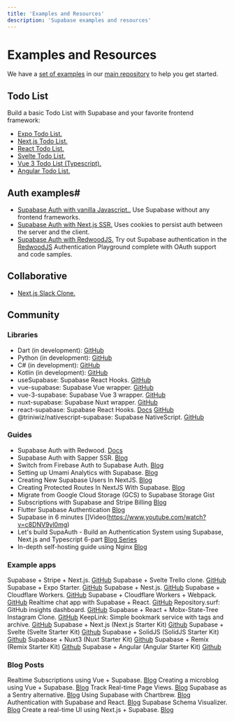 ```yaml
---
title: 'Examples and Resources'
description: 'Supabase examples and resources'
---
```


# Examples and Resources

We have a [set of examples](https://github.com/supabase/supabase/tree/master/examples) in our [main repository](https://github.com/supabase/supabase) to help you get started.

## Todo List

Build a basic Todo List with Supabase and your favorite frontend framework:

- [Expo Todo List.](https://github.com/supabase/supabase/tree/master/examples/expo-todo-list)
- [Next.js Todo List.](https://github.com/supabase/supabase/tree/master/examples/nextjs-todo-list)
- [React Todo List.](https://github.com/supabase/supabase/tree/master/examples/react-todo-list)
- [Svelte Todo List.](https://github.com/supabase/supabase/tree/master/examples/sveltejs-todo-list)
- [Vue 3 Todo List (Typescript).](https://github.com/supabase/supabase/tree/master/examples/vue3-ts-todo-list)
- [Angular Todo List.](https://github.com/supabase/supabase/tree/master/examples/angular-todo-list)

## Auth examples#

- [Supabase Auth with vanilla Javascript..](https://github.com/supabase/supabase/tree/master/examples/javascript-auth) Use Supabase without any frontend frameworks.
- [Supabase Auth with Next.js SSR.](https://github.com/supabase/supabase/tree/master/examples/nextjs-with-supabase-auth) Uses cookies to persist auth between the server and the client.
- [Supabase Auth with RedwoodJS.](https://redwood-playground-auth.netlify.app/supabase) Try out Supabase authentication in the [RedwoodJS](https://redwoodjs.com/) Authentication Playground complete with OAuth support and code samples.

## Collaborative

- [Next.js Slack Clone.](https://github.com/supabase/supabase/tree/master/examples/nextjs-slack-clone)

## Community

### Libraries
- Dart (in development): [GitHub](https://github.com/supabase/supabase-dart )
- Python (in development): [GitHub](https://github.com/supabase/supabase-py)
- C# (in development): [GitHub](https://github.com/supabase/supabase-csharp)
- Kotlin (in development): [GitHub](https://github.com/supabase/supabase-kt)
- useSupabase: Supabase React Hooks. [GitHub](https://github.com/gbibeaul/use-supabase)
- vue-supabase: Supabase Vue wrapper. [GitHub](https://github.com/supabase/vue-supabase)
- vue-3-supabase: Supabase Vue 3 wrapper. [GitHub](https://github.com/DidoMarchet/vue-3-supabase)
- nuxt-supabase: Supabase Nuxt wrapper. [GitHub](https://github.com/supabase/nuxt-supabase)
- react-supabase: Supabase React Hooks. [Docs](https://react-supabase.vercel.app/) [GitHub](https://github.com/tmm/react-supabase)
- @triniwiz/nativescript-supabase: Supabase NativeScript. [GitHub](https://github.com/triniwiz/nativescript-plugins/tree/master/packages/nativescript-supabase)

### Guides

- Supabase Auth with Redwood. [Docs](https://redwoodjs.com/tutorial/authentication)
- Supabase Auth with Sapper SSR. [Blog](https://dev.to/jakobbouchard/how-to-setup-supabase-auth-with-sapper-ssr-13od)
- Switch from Firebase Auth to Supabase Auth. [Blog](https://msyyn.medium.com/switch-from-firebase-auth-to-supabase-auth-the-open-source-firebase-alternative-509746952b1b)
- Setting up Umami Analytics with Supabase. [Blog](https://dev.to/jakobbouchard/setting-up-umami-with-vercel-and-supabase-3a73)
- Creating New Supabase Users In NextJS. [Blog](https://www.aboutmonica.com/blog/creating-new-supabase-users-in-next-js)
- Creating Protected Routes In NextJS With Supabase. [Blog](https://www.aboutmonica.com/blog/creating-protected-routes-in-next-js-with-supabase)
- Migrate from Google Cloud Storage (GCS) to Supabase Storage Gist
- Subscriptions with Supabase and Stripe Billing [Blog](https://www.sandromaglione.com/2021/04/29/supabase-auth-create-stripe-customer-subscription-supabase-stripe-billing-part-1/)
- Flutter Supabase Authentication [Blog](https://www.sandromaglione.com/2021/04/24/flutter-supabase-authentication/)
- Supabase in 6 minutes []Video(https://www.youtube.com/watch?v=c8DNV9yl0mg)
- Let's build SupaAuth - Build an Authentication System using Supabase, Next.js and Typescript 6-part [Blog Series](https://aalam.in/blog/supabase-auth-intro-setup-next)
- In-depth self-hosting guide using Nginx [Blog](https://dev.to/chronsyn/self-hosting-with-supabase-1aii)

### Example apps


Supabase + Stripe + Next.js. [GitHub](https://github.com/vercel/nextjs-subscription-payments)
Supabase + Svelte Trello clone. [GitHub](https://github.com/joshnuss/supabase-kanban)
Supabase + Expo Starter. [GitHub](https://github.com/codingki/react-native-expo-template/tree/master/template-typescript-bottom-tabs-supabase-auth-flow)
Supabase + Nest.js. [GitHub](https://github.com/hiro1107/nestjs-supabase-auth)
Supabase + Cloudflare Workers. [GitHub](https://github.com/supabase/supabase/tree/master/examples/with-cloudflare-workers)
Supabase + Cloudflare Workers + Webpack. [GitHub](https://github.com/signalnerve/supabase-workers-proxy)
Realtime chat app with Supabase + React. [GitHub](https://github.com/shwosner/realtime-chat-supabase-react)
Repository.surf: GitHub insights dashboard. [GitHub](https://github.com/supabase/repository.surf)
Supabase + React + Mobx-State-Tree Instagram Clone. [GitHub](https://github.com/NiketanG/instaclone)
KeepLink: Simple bookmark service with tags and archive. [GitHub](https://github.com/fengkx/keeplink)
Supabase + Next.js (Next.js Starter Kit) [Github](https://github.com/one-aalam/next-starter-kit/tree/auth-supabase)
Supabase + Svelte (Svelte Starter Kit) [Github](https://github.com/one-aalam/svelte-starter-kit)
Supabase + SolidJS (SolidJS Starter Kit) [Github](https://github.com/one-aalam/solid-starter-kit)
Supabase + Nuxt3 (Nuxt Starter Kit) [Github](https://github.com/one-aalam/nuxt-starter-kit)
Supabase + Remix (Remix Starter Kit) [Github](https://github.com/one-aalam/remix-starter-kit)
Supabase + Angular (Angular Starter Kit) [Github](https://github.com/one-aalam/ng-starter-kit)

### Blog Posts


Realtime Subscriptions using Vue + Supabase. [Blog](https://dev.to/ftonato/realtime-subscriptions-using-vue-supabase-1e11)
Creating a microblog using Vue + Supabase. [Blog](https://dev.to/ftonato/creating-a-microblog-using-vue-supabase-31p)
Track Real-time Page Views. [Blog](https://codebycorey.com/blog/page-views-nextjs-supabase)
Supabase as a Sentry alternative. [Blog](http://kopi.cloud/blog/2021/sentry-supabase/)
Using Supabase with Chartbrew. [Blog](https://chartbrew.com/blog/how-to-visualize-your-supabase-data-with-chartbrew/)
Authentication with Supabase and React. [Blog](https://hyperfoo.io/posts/supabase-authentication-react)
Supabase Schema Visualizer. [Blog](https://dev.to/zernonia/supabase-schema-visualizer-no-installation-login-49kg)
Create a real-time UI using Next.js + Supabase. [Blog](https://pablopunk.com/posts/how-to-create-a-real-time-ui-with-nextjs-and-supabase)
